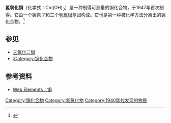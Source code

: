 {{Chembox
| Name = 氢氧化锔
| ImageFile = Curium_hydroxide_Nobel_Lectures_in_Chemistry.png
| ImageFile2 = 
| IUPACName = Curium hydroxide
| SystematicName = Curium(3+) oxidanide
| Section1 = {{Chembox Identifiers
| SMILES = [OH-].[OH-].[OH-].[Cm+3]
| StdInChI = 1S/Cm.3H2O/h;3*1H2/q+3;;;/p-3
| StdInChI_Ref = {{stdinchicite|correct|??}}
| StdInChIKey = ZOFUDUXHUCRFKX-UHFFFAOYSA-K
| StdInChIKey_Ref = {{stdinchicite|correct|??}}
| CASNo = 49848-26-2
| CASNo_Ref = {{cascite|correct|CAS}}}}
| Section2 = {{Chembox Properties
|  H = 3
|  Cm = 1
|  O = 3
|  ExactMass = 298.008 g mol<sup>-1</sup>}}
}}
'''氢氧化锔'''（化学式：Cm(OH)<sub>3</sub>）是一种制得可测量的锔化合物，于1947年首次制得。它由一个锔原子和三个[[氢氧根|氢氧根]]基团构成。它也是第一种被化学方法分离出的锔化合物。<ref>{{cite book|last1=Seaborg|first1=Glenn T.|title=Man-Made Transuranium Elements|publisher=Prentice-Hall|year=1963}}</ref>

==参见==
*[[三氧化二锔|三氧化二锔]]
*[[:Category:锔化合物|:Category:锔化合物]]

==参考资料==
{{reflist}}
*[http://www.webelements.com/curium/ Web Elements：锔] {{Wayback|url=http://www.webelements.com/curium/ |date=20111026231703 }}

{{锔化合物}}
{{氢氧化物}}
{{Inorganic-compound-stub}}

[[Category:锔化合物|Category:锔化合物]]
[[Category:氢氧化物|Category:氢氧化物]]
[[Category:1940年代发现的物质|Category:1940年代发现的物质]]